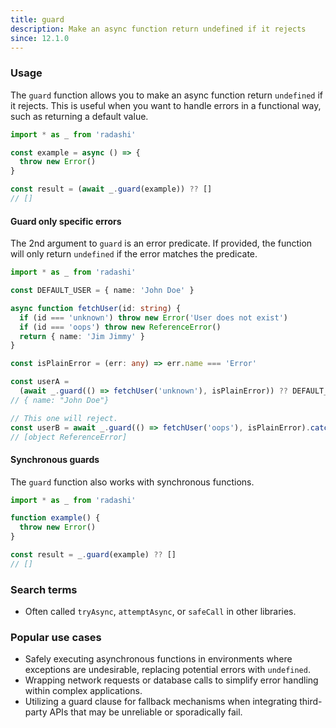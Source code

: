```yaml
---
title: guard
description: Make an async function return undefined if it rejects
since: 12.1.0
---
```


### Usage

The `guard` function allows you to make an async function return `undefined` if it rejects. This is useful when you want to handle errors in a functional way, such as returning a default value.

```ts
import * as _ from 'radashi'

const example = async () => {
  throw new Error()
}

const result = (await _.guard(example)) ?? []
// []
```

#### Guard only specific errors

The 2nd argument to `guard` is an error predicate. If provided, the function will only return `undefined` if the error matches the predicate.

```ts
import * as _ from 'radashi'

const DEFAULT_USER = { name: 'John Doe' }

async function fetchUser(id: string) {
  if (id === 'unknown') throw new Error('User does not exist')
  if (id === 'oops') throw new ReferenceError()
  return { name: 'Jim Jimmy' }
}

const isPlainError = (err: any) => err.name === 'Error'

const userA =
  (await _.guard(() => fetchUser('unknown'), isPlainError)) ?? DEFAULT_USER
// { name: "John Doe"}

// This one will reject.
const userB = await _.guard(() => fetchUser('oops'), isPlainError).catch(e => e)
// [object ReferenceError]
```

#### Synchronous guards

The `guard` function also works with synchronous functions.

```ts
import * as _ from 'radashi'

function example() {
  throw new Error()
}

const result = _.guard(example) ?? []
// []
```

### Search terms

- Often called `tryAsync`, `attemptAsync`, or `safeCall` in other libraries.

### Popular use cases

- Safely executing asynchronous functions in environments where exceptions are undesirable, replacing potential errors with `undefined`.
- Wrapping network requests or database calls to simplify error handling within complex applications.
- Utilizing a guard clause for fallback mechanisms when integrating third-party APIs that may be unreliable or sporadically fail.
